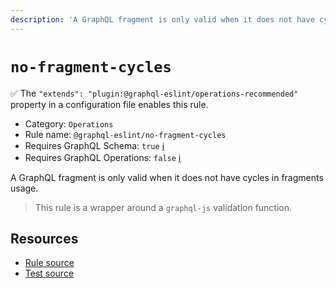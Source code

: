 ```yaml
---
description: 'A GraphQL fragment is only valid when it does not have cycles in fragments usage.'
---
```


# `no-fragment-cycles`

✅ The `"extends": "plugin:@graphql-eslint/operations-recommended"` property in a configuration file
enables this rule.

- Category: `Operations`
- Rule name: `@graphql-eslint/no-fragment-cycles`
- Requires GraphQL Schema: `true`
  [ℹ️](/docs/getting-started#extended-linting-rules-with-graphql-schema)
- Requires GraphQL Operations: `false`
  [ℹ️](/docs/getting-started#extended-linting-rules-with-siblings-operations)

A GraphQL fragment is only valid when it does not have cycles in fragments usage.

> This rule is a wrapper around a `graphql-js` validation function.

## Resources

- [Rule source](https://github.com/graphql/graphql-js/blob/main/src/validation/rules/NoFragmentCyclesRule.ts)
- [Test source](https://github.com/graphql/graphql-js/tree/main/src/validation/__tests__/NoFragmentCyclesRule-test.ts)
